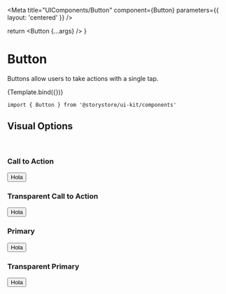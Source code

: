 
<Meta title="UIComponents/Button" component={Button} parameters={{ layout: 'centered' }} />

  return <Button {...args} />
}

# Button

Buttons allow users to take actions with a single tap.

<Canvas withSource="open">
  <Story name="Button" args={{ children: 'Button', icon: 'Home2FillIcon' }}>
    {Template.bind({})}
  </Story>
</Canvas>

```
import { Button } from '@storystore/ui-kit/components'
```

<ArgsTable story="Button" />

## Visual Options

<br />

### Call to Action

<Canvas>
  <Button variant="cta">Hola</Button>
</Canvas>

### Transparent Call to Action

<Canvas>
  <Button variant="cta" transparent>
    Hola
  </Button>
</Canvas>

### Primary

<Canvas>
  <Button variant="primary">Hola</Button>
</Canvas>

### Transparent Primary

<Canvas>
  <Button variant="primary" transparent>
    Hola
  </Button>
</Canvas>
